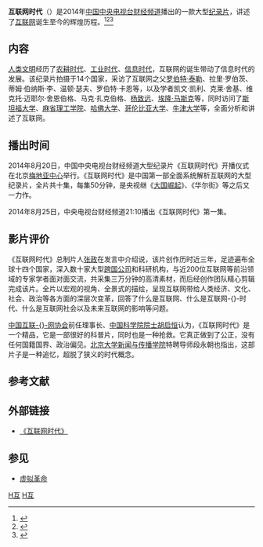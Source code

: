 {{NoteTA
|G1=IT
|G2=People
|T=zh-hans:互联网时代;zh-hant:互聯網時代;
|1=zh-hans:互联网时代;zh-hant:互聯網時代;}}
{{电视节目信息框
| 颜色 = orange
| 名称 = 互联网时代<br>{{lang|en|The Internet Age}}
| 别名 = 
| 图片 = 
| 图说 = 海报
| 分类 = [[纪录片|纪录片]]
| 原创者= 
| 导演 = 石强<br />孙曾田
| 监制 = 
| 编剧 =  
| 制作人= 张政
| 摄影 = 
| 演出 = 
| 配音 =
| 旁白 = 
| 主题曲 = 
| 片尾曲 = 
| 插曲 = 
| 拍摄地 = 全球各地
| 地区 = {{CHNML}}
| 语言 = [[中文|中文]]
| 集数 = 10集
| 每集长 = 50分钟
| 制作公司 = [[中国中央电视台|中国中央电视台]]
| 首播地区 = {{CHNML}}
| 电视网 = [[中国中央电视台财经频道|中国中央电视台财经频道]]
| 开始 = 2014年8月25日
| 结束 = 2014年9月3日
| 先于 = 
| 后于 = 
| 相关剧集 = 
| 官方网站 = http://jingji.cntv.cn/special/internetage/01/index.shtml
}}
'''互联网时代'''（{{lang-en|'''The Internet Age'''}}）是2014年[[中国中央电视台财经频道|中国中央电视台财经频道]]播出的一款大型[[纪录片|纪录片]]，讲述了[[互联网|互联网]]诞生至今的辉煌历程。<ref>{{cite web|title=大型纪录片《互联网时代》开播仪式在京启动|url=http://roll.sohu.com/20140821/n403658702.shtml|publisher=搜狐网|language=zh-hans|date=2014|accessdate=2014-09-03|archive-date=2018-10-07|archive-url=https://web.archive.org/web/20181007013627/http://roll.sohu.com/20140821/n403658702.shtml|dead-url=no}}</ref><ref>{{cite web|title=《互联网时代》总导演：期待中国变“创造大国”|url=http://www.qianhuaweb.com/content/2014-09/02/content_5135899.htm|publisher=千华新闻|language=zh-hans|date=2014|deadurl=yes|archiveurl=https://web.archive.org/web/20150924083553/http://www.qianhuaweb.com/content/2014-09/02/content_5135899.htm|archivedate=2015-09-24|accessdate=2014-09-03}}</ref><ref>{{cite web|title=中科院院士：《互联网时代》是第一个拿得出手的东西|url=http://news.ifeng.com/a/20140902/41821140_0.shtml|publisher=凤凰网|language=zh-hans|date=2014|accessdate=2014-09-03|archive-date=2018-09-29|archive-url=https://web.archive.org/web/20180929012547/http://news.ifeng.com/a/20140902/41821140_0.shtml|dead-url=no}}</ref>

==内容==
[[人类文明|人类文明]]经历了[[农耕时代|农耕时代]]、[[工业时代|工业时代]]、[[信息时代|信息时代]]，互联网的诞生带动了信息时代的发展。该纪录片拍摄于14个国家，采访了互联网之父[[罗伯特·泰勒|罗伯特·泰勒]]、拉里·罗伯茨、蒂姆·伯纳斯·李、温顿·瑟夫、罗伯特·卡恩等，以及学者凯文·凯利、克莱·舍基、维克托·迈耶尔·舍恩伯格、马克·扎克伯格、[[杨致远|杨致远]]、[[埃隆·马斯克|埃隆·马斯克]]等，同时访问了[[斯坦福大学|斯坦福大学]]、[[麻省理工学院|麻省理工学院]]、[[哈佛大学|哈佛大学]]、[[哥伦比亚大学|哥伦比亚大学]]、[[牛津大学|牛津大学]]等，全面分析和讲述了互联网。

==播出时间==
2014年8月20日，中国中央电视台财经频道大型纪录片《互联网时代》开播仪式在北京[[梅地亚中心|梅地亚中心]]举行。《互联网时代》是中国第一部全面系统解析互联网的大型纪录片，全片共十集，每集50分钟，是央视继《[[大国崛起|大国崛起]]》、《华尔街》等之后又一力作。

2014年8月25日，中央电视台财经频道21:10播出《互联网时代》第一集。

==影片评价==
《互联网时代》总制片人[[张政|张政]]在发言中介绍说，该片创作历时近三年，足迹遍布全球十四个国家，深入数十家大型[[跨国公司|跨国公司]]和科研机构，与近200位互联网等前沿领域的专家学者面对面交流，共采集三万分钟的高清素材，而后经创作团队精心剪辑完成该片。全片以宏观的视角、全景式的描绘，呈现互联网带给人类经济、文化、社会、政治等各方面的深层次变革，回答了什么是互联网、什么是互联网-{}-时代、什么是互联网社会以及未来互联网的影响等问题。

[[中国互联网协会|中国互联-{}-网协会]]前任理事长、[[中国科学院院士|中国科学院院士]][[胡启恒|胡启恒]]认为，《互联网时代》是一个精品，它是一部很好的科普片，同时也是一种抢救。它真正做到了公正，没有任何国籍国界、政治偏见。[[北京大学新闻与传播学院|北京大学新闻与传播学院]]特聘导师段永朝也指出，这部片子是一种追忆，超脱了狭义的时代概念。

==参考文献==
{{reflist}}
==外部链接==
*[http://jingji.cntv.cn/special/internetage/01/index.shtml 《互联网时代》]{{Wayback|url=http://jingji.cntv.cn/special/internetage/01/index.shtml |date=20200706173007 }}
== 参见 ==
* [[虚拟革命|虚拟革命]]

[[Category:網際網路歷史|H互]]
[[Category:中国中央電視台紀錄片|H互]]